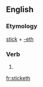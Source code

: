 ==English==

===Etymology===
[[stick]] + [[-eth]]

===Verb===
{{infl|en|verb form}}

# {{archaic third-person singular of|stick}}

[[fr:sticketh]]